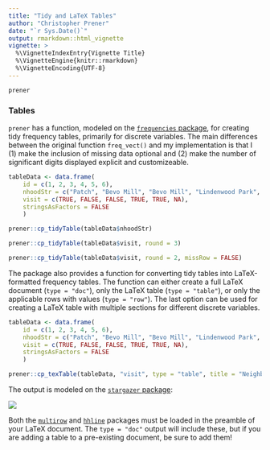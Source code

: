 ```yaml
---
title: "Tidy and LaTeX Tables"
author: "Christopher Prener"
date: "`r Sys.Date()`"
output: rmarkdown::html_vignette
vignette: >
  %\VignetteIndexEntry{Vignette Title}
  %\VignetteEngine{knitr::rmarkdown}
  %\VignetteEncoding{UTF-8}
---
```


`prener`

### Tables
`prener` has a function, modeled on the [`frequencies` package](https://github.com/DataInsightPartners/frequencies), for creating tidy frequency tables, primarily for discrete variables. The main differences between the original function `freq_vect()` and my implementation is that I (1) make the inclusion of missing data optional and (2) make the number of significant digits displayed explicit and customizeable.

```r
tableData <- data.frame(
    id = c(1, 2, 3, 4, 5, 6),
    nhoodStr = c("Patch", "Bevo Mill", "Bevo Mill", "Lindenwood Park", "Carondelet" , "Shaw"),
    visit = c(TRUE, FALSE, FALSE, TRUE, TRUE, NA),
    stringsAsFactors = FALSE
    )

prener::cp_tidyTable(tableData$nhoodStr)

prener::cp_tidyTable(tableData$visit, round = 3)

prener::cp_tidyTable(tableData$visit, round = 2, missRow = FALSE)
```

The package also provides a function for converting tidy tables into LaTeX-formatted frequency tables. The function can either create a full LaTeX document (`type = "doc"`), only the LaTeX table (`type = "table"`), or only the applicable rows with values (`type = "row"`). The last option can be used for creating a LaTeX table with multiple sections for different discrete variables.

```r
tableData <- data.frame(
    id = c(1, 2, 3, 4, 5, 6),
    nhoodStr = c("Patch", "Bevo Mill", "Bevo Mill", "Lindenwood Park", "Carondelet" , "Shaw"),
    visit = c(TRUE, FALSE, FALSE, TRUE, TRUE, NA),
    stringsAsFactors = FALSE
    )

prener::cp_texTable(tableData, "visit", type = "table", title = "Neighborhoods Visited")
```

The output is modeled on the [`stargazer` package](https://cran.r-project.org/web/packages/stargazer/):

![](figures/texTableExample.png)

Both the [`multirow`](https://ctan.org/pkg/multirow) and [`hhline`](https://ctan.org/pkg/hhline) packages must be loaded in the preamble of your LaTeX document. The `type = "doc"` output will include these, but if you are adding a table to a pre-existing document, be sure to add them!
